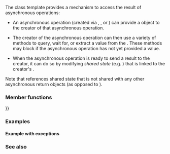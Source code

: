 {{cpp/title|future}}
{{cpp/thread/future/navbar}}
{{dcl begin}}
{{dcl header|future}}
{{dcl|num=1|since=c++11|
template&lt; class T &gt; class future;
}}
{{dcl|num=2|since=c++11|
template&lt; class T &gt; class future&lt;T&amp;&gt;;
}}
{{dcl|num=3|since=c++11|
template&lt;&gt; class future&lt;void&gt;;
}}
{{dcl end}}

The class template {{tt|std::future}} provides a mechanism to access the result of asynchronous operations:

* An asynchronous operation (created via {{lc|std::async}}, {{lc|std::packaged_task}}, or {{lc|std::promise}}) can provide a {{tt|std::future}} object to the creator of that asynchronous operation.

* The creator of the asynchronous operation can then use a variety of methods to query, wait for, or extract a value from the {{tt|std::future}}. These methods may block if the asynchronous operation has not yet provided a value.

* When the asynchronous operation is ready to send a result to the creator, it can do so by modifying ''shared state'' (e.g. {{lc|std::promise::set_value}}) that is linked to the creator's {{tt|std::future}}.

Note that {{tt|std::future}} references shared state that is not shared with any other asynchronous return objects (as opposed to {{lc|std::shared_future}}). 

===Member functions===
{{dsc begin}}
{{dsc inc|cpp/thread/future/dsc constructor|future}}
{{dsc inc|cpp/thread/future/dsc destructor}}
{{dsc inc|cpp/thread/future/dsc operator{{=}}}}
{{dsc inc|cpp/thread/future/dsc share}}

{{dsc h2|Getting the result}}
{{dsc inc|cpp/thread/future/dsc get|future}}

{{dsc h2|State}}
{{dsc inc|cpp/thread/future/dsc valid|future}}
{{dsc inc|cpp/thread/future/dsc wait|future}}
{{dsc inc|cpp/thread/future/dsc wait_for|future}}
{{dsc inc|cpp/thread/future/dsc wait_until|future}}
{{dsc end}}

===Examples===
{{example
|code=
#include &lt;future&gt;
#include &lt;iostream&gt;
#include &lt;thread&gt;

int main()
{
    // future from a packaged_task
    std::packaged_task&lt;int()&gt; task([]{ return 7; }); // wrap the function
    std::future&lt;int&gt; f1 = task.get_future(); // get a future
    std::thread t(std::move(task)); // launch on a thread

    // future from an async()
    std::future&lt;int&gt; f2 = std::async(std::launch::async, []{ return 8; });

    // future from a promise
    std::promise&lt;int&gt; p;
    std::future&lt;int&gt; f3 = p.get_future();
    std::thread([&amp;p]{ p.set_value_at_thread_exit(9); }).detach();

    std::cout &lt;&lt; "Waiting..." &lt;&lt; std::flush;
    f1.wait();
    f2.wait();
    f3.wait();
    std::cout &lt;&lt; "Done!\nResults are: "
              &lt;&lt; f1.get() &lt;&lt; ' ' &lt;&lt; f2.get() &lt;&lt; ' ' &lt;&lt; f3.get() &lt;&lt; '\n';
    t.join();
}
|output=
Waiting...Done!
Results are: 7 8 9
}}

====Example with exceptions====
{{example
|code=
#include &lt;future&gt;
#include &lt;iostream&gt;
#include &lt;thread&gt;

int main()
{
    std::promise&lt;int&gt; p;
    std::future&lt;int&gt; f = p.get_future();

    std::thread t([&amp;p]
    {
        try
        {
            // code that may throw
            throw std::runtime_error("Example");
        }
        catch (...)
        {
            try
            {
                // store anything thrown in the promise
                p.set_exception(std::current_exception());
            }
            catch (...) {} // set_exception() may throw too
        }
    });

    try
    {
        std::cout &lt;&lt; f.get();
    }
    catch (const std::exception&amp; e)
    {
        std::cout &lt;&lt; "Exception from the thread: " &lt;&lt; e.what() &lt;&lt; '\n';
    }
    t.join();
}
|output=
Exception from the thread: Example
}}

===See also===
{{dsc begin}}
{{dsc inc|cpp/thread/dsc async}}
{{dsc inc|cpp/thread/dsc shared_future}}
{{dsc end}}

{{langlinks|de|es|fr|it|ja|pt|ru|zh}}